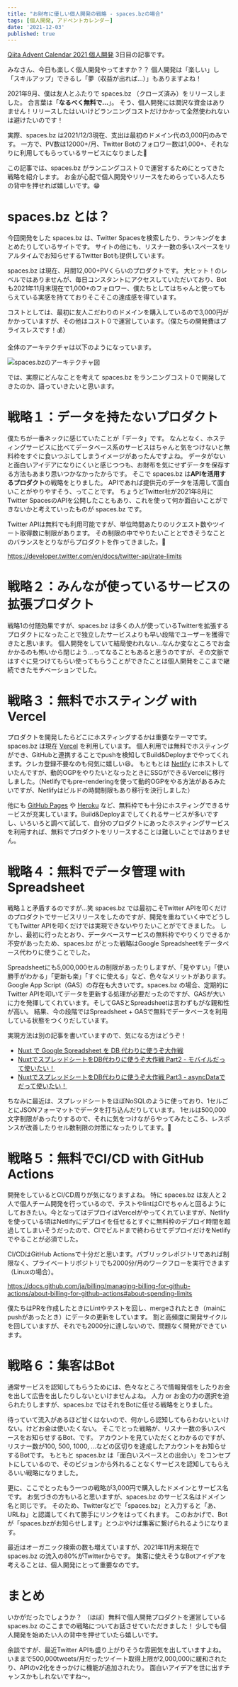 ```yaml
---
title: "お財布に優しい個人開発の戦略 - spaces.bzの場合"
tags: [個人開発, アドベントカレンダー]
date: '2021-12-03'
published: true
---
```


[Qiita Advent Calendar 2021 個人開発](https://qiita.com/advent-calendar/2021/personal-project) 3日目の記事です。

みなさん、今日も楽しく個人開発やってますか？？
個人開発は「楽しい」し「スキルアップ」できるし「夢（収益が出れば...）」もありますよね！

2021年9月、僕は友人とふたりで spaces.bz （クローズ済み）をリリースしました。
合言葉は「**なるべく無料で...**」。
そう、個人開発には潤沢な資金はありません！リリースしたはいいけどランニングコストだけかかって全然使われないは避けたいのです！

実際、spaces.bz は2021/12/3現在、支出は最初のドメイン代の3,000円のみです。
一方で、PV数は12000+/月、Twitter Botのフォロワー数は1,000+、それなりに利用してもらっているサービスになりました🎉

この記事では、spaces.bz がランニングコスト０で運営するためにとってきた戦略を紹介します。
お金が心配で個人開発やリリースをためらっている人たちの背中を押せれば嬉しいです。😁

# spaces.bz とは？
今回開発をした spaces.bz は、Twitter Spacesを検索したり、ランキングをまとめたりしているサイトです。
サイトの他にも、リスナー数の多いスペースをリアルタイムでお知らせするTwitter Botも提供しています。

spaces.bz は現在、月間12,000+PVくらいのプロダクトです。
大ヒット！のレベルではありませんが、毎日コンスタントにアクセスしていただいており、Botも2021年11月末現在で1,000+のフォロワー、僕たちとしてはちゃんと使ってもらえている実感を持てておりそこそこの達成感を得ています。

コストとしては、最初に友人こだわりのドメインを購入しているので3,000円がかかっていますが、その他はコスト０で運営しています。（僕たちの開発費はプライスレスです！💰）

全体のアーキテクチャは以下のようになっています。

![spaces.bzのアーキテクチャ図](./images/architecture.png)

では、実際にどんなことを考えて spaces.bz をランニングコスト０で開発してきたのか、語っていきたいと思います。

# 戦略１：データを持たないプロダクト
僕たちが一番ネックに感じていたことが「データ」です。
なんとなく、ホスティングサービスに比べてデータベース系のサービスはちゃんと気をつけないと無料枠をすぐに食いつぶしてしまうイメージがあったんですよね。
データがないと面白いアイデアになりにくいと感じつつも、お財布を気にせずデータを保存する方法もあまり思いつかなかったからです。
そこで spaces.bz は**APIを活用するプロダクト**の戦略をとりました。
APIであれば提供元のデータを活用して面白いことがやりやすそう、ってことです。
ちょうどTwitter社が2021年8月にTwitter SpacesのAPIを公開したこともあり、これを使って何か面白いことができないかと考えていったものが spaces.bz です。

Twitter APIは無料でも利用可能ですが、単位時間あたりのリクエスト数やツイート取得数に制限があります。
その制限の中でやりたいこととできそうなことのバランスをとりながらプロダクトを作ってきました。💪

https://developer.twitter.com/en/docs/twitter-api/rate-limits

# 戦略２：みんなが使っているサービスの拡張プロダクト

戦略1の付随効果ですが、spaces.bz は多くの人が使っているTwitterを拡張するプロダクトになったことで独立したサービスよりも早い段階でユーザーを獲得できたと思います。
個人開発をしていて結局使われない...なんか変なところでお金かかるのも怖いから閉じよう...ってなることもあると思うのですが、その文脈ではすぐに見つけてもらい使ってもらうことができたことは個人開発をここまで継続できたモチベーションでした。

# 戦略３：無料でホスティング with Vercel
プロダクトを開発したらどこにホスティングするかは重要なテーマです。
spaces.bz は現在 [Vercel](https://vercel.com/) を利用しています。
個人利用では無料でホスティングができ、GitHubと連携することでpushを検知してBuild&Deployまでやってくれます。クレカ登録不要なのも何気に嬉しい😆。
もともとは [Netlify](https://www.netlify.com/) にホストしていたんですが、動的OGPをやりたいとなったときにSSGができるVercelに移行しました。（Netlifyでもpre-renderingを使って動的OGPをやる方法があるみたいですが、Netlifyはビルドの時間制限もあり移行を決行しました）

他にも [GitHub Pages](https://docs.github.com/ja/pages/getting-started-with-github-pages/about-github-pages) や [Heroku](https://jp.heroku.com/) など、無料枠でも十分にホスティングできるサービスが充実しています。Build&Deployまでしてくれるサービスが多いですし、いろいろと調べて試して、自分のプロダクトにあったホスティングサービスを利用すれば、無料でプロダクトをリリースすることは難しいことではありません。

# 戦略４：無料でデータ管理 with Spreadsheet
戦略１と矛盾するのですが...笑
spaces.bz では最初こそTwitter APIを叩くだけのプロダクトでサービスリリースをしたのですが、開発を重ねていく中でどうしてもTwitter APIを叩くだけでは実現できないやりたいことがでてきました。
しかし、最初に行ったとおり、データベースサービスの無料枠でやりくりできるか不安があったため、spaces.bz がとった戦略はGoogle Spreadsheetをデータベース代わりに使うことでした。

Spreadsheetにも5,000,000セルの制限があったりしますが、「見やすい」「使い勝手がわかる」「更新も楽」「すぐに使える」など、色々なメリットがあります。
Google App Script（GAS）の存在も大きいです。spaces.bz の場合、定期的にTwitter APIを叩いてデータを更新する処理が必要だったのですが、GASが大いに力を発揮してくれています。そしてGASとSpreadsheetは言わずもがな親和性が高い。
結果、今の段階ではSpreadsheet + GASで無料でデータベースを利用している状態をつくりだしています。

実現方法は別の記事を書いていますので、気になる方はどうぞ！

- [Nuxt で Google Spreadsheet を DB 代わりに使うぞ大作戦](/blog/20210926-operation-to-use-google-spreadsheet-as-a-db-with-nuxt)
- [NuxtでスプレッドシートをDB代わりに使うぞ大作戦 Part2 - モバイルだって使いたい！](/blog/20210928-operation-to-use-google-spreadsheet-as-a-db-with-nuxt2)
- [NuxtでスプレッドシートをDB代わりに使うぞ大作戦 Part3 - asyncDataでだって使いたい！](/blog/20211001-operation-to-use-google-spreadsheet-as-a-db-with-nuxt3)

ちなみに最近は、スプレッドシートをほぼNoSQLのように使っており、1セルごとにJSONフォーマットでデータを打ち込んだりしています。
1セルは500,000文字制限があったりするので、それに気をつけながらやってみたところ、レスポンスが改善したりセル数制限の対策になったりしてます。🎉

# 戦略５：無料でCI/CD with GitHub Actions
開発をしているとCI/CD周りが気になりますよね。
特に spaces.bz は友人と２人で個人チーム開発を行っているので、テストやlintはCIでちゃんと回るようにしておきたい。今となってはデプロイはVercelがやってくれていますが、Netlifyを使っている頃はNetlifyにデプロイを任せるとすぐに無料枠のデプロイ時間を超過してしまいそうだったので、CIでビルドまで終わらせてデプロイだけをNetlifyでやることが必須でした。

CI/CDはGitHub Actionsで十分だと思います。パブリックレポジトリであれば制限なく、プライベートリポジトリでも2000分/月のワークフローを実行できます（Linuxの場合）。

https://docs.github.com/ja/billing/managing-billing-for-github-actions/about-billing-for-github-actions#about-spending-limits

僕たちはPRを作成したときにLintやテストを回し、mergeされたとき（mainにpushがあったとき）にデータの更新をしています。
割と高頻度に開発サイクルを回していますが、それでも2000分に達しないので、問題なく開発ができています。

# 戦略６：集客はBot
通常サービスを認知してもらうためには、色々なところで情報発信をしたりお金を出して広告を出したりしないといけませんよね。
人力 or お金の力の選択を迫られたりしますが、spaces.bz ではそれをBotに任せる戦略をとりました。

待っていて流入があるほど甘くはないので、何かしら認知してもらわないといけない。けどお金は使いたくない。
そこでとった戦略が、リスナー数の多いスペースをお知らせするBot、です。
アカウントを見ていただくとわかるのですが、リスナー数が100, 500, 1000, ...などの区切りを達成したアカウントをお知らせするBotです。
もともと spaces.bz は「面白いスペースとの出会い」をコンセプトにしているので、そのビジョンから外れることなくサービスを認知してもらえるいい戦略になりました。

更に、ここでとったもう一つの戦略が3,000円で購入したドメインとサービス名です。
お気づきの方もいると思いますが、spaces.bz のサービス名はドメイン名と同じです。
そのため、Twitterなどで「spaces.bz」と入力すると「あ、URLね」と認識してくれて勝手にリンクをはってくれます。
このおかげで、Botが「spaces.bzがお知らせします」とつぶやけば集客に繋げられるようになります。

最近はオーガニック検索の数も増えていますが、2021年11月末現在で spaces.bz の流入の80%がTwitterからです。
集客に使えそうなBotアイデアを考えることは、個人開発にとって重要なのです。

# まとめ
いかがだったでしょうか？
（ほぼ）無料で個人開発プロダクトを運営している spaces.bz のここまでの戦略についてお話させていただきました！
少しでも個人開発を始めたい人の背中を押せていたら嬉しいです。

余談ですが、最近Twitter APIも盛り上がりそうな雰囲気を出していますよね。
いままで500,000tweets/月だったツイート取得上限が2,000,000に緩和されたり、APIのv2化をきっかけに機能が追加されたり。
面白いアイデアを世に出すチャンスかもしれないですね〜。
